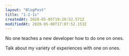 ```yaml
---
layout: "BlogPost"
title: "1-2-1s"
createdAt: 2020-05-05T19:20:52.571Z
modifiedAt: 2020-05-08T17:07:52.153Z
---
```


No one teaches a new developer how to do one on ones.

Talk about my variety of experiences with one on ones.
